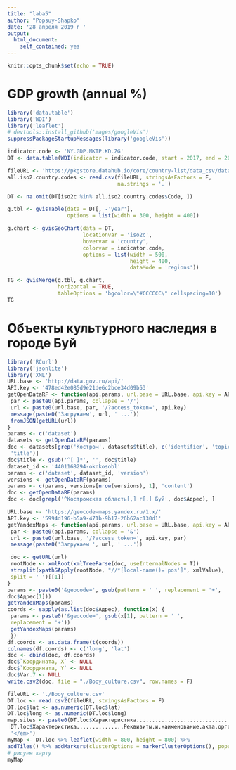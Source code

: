 ---
title: "laba5"
author: "Popsuy-Shapko"
date: '28 апреля 2019 г '
output:
  html_document:
    self_contained: yes
---

```{r setup, include=FALSE}
knitr::opts_chunk$set(echo = TRUE)
```

# GDP growth (annual %)

```{r, results='asis', warning=FALSE, message=FALSE}
library('data.table')
library('WDI')
library('leaflet')
# devtools::install_github('mages/googleVis')
suppressPackageStartupMessages(library('googleVis'))

indicator.code <- 'NY.GDP.MKTP.KD.ZG'
DT <- data.table(WDI(indicator = indicator.code, start = 2017, end = 2017))

fileURL <- 'https://pkgstore.datahub.io/core/country-list/data_csv/data/d7c9d7cfb42cb69f4422dec222dbbaa8/data_csv.csv'
all.iso2.country.codes <- read.csv(fileURL, stringsAsFactors = F, 
                                   na.strings = '.')

DT <- na.omit(DT[iso2c %in% all.iso2.country.codes$Code, ])

g.tbl <- gvisTable(data = DT[, -'year'],
                   options = list(width = 300, height = 400))

g.chart <- gvisGeoChart(data = DT, 
                        locationvar = 'iso2c', 
                        hovervar = 'country',
                        colorvar = indicator.code, 
                        options = list(width = 500, 
                                       height = 400, 
                                       dataMode = 'regions'))

TG <- gvisMerge(g.tbl, g.chart,
                horizontal = TRUE,
                tableOptions = 'bgcolor=\"#CCCCCC\" cellspacing=10')
TG
```

# Объекты культурного наследия в городе Буй

```{r, results='asis', warning=FALSE, message=FALSE}
library('RCurl')
library('jsonlite')
library('XML')
URL.base <- 'http://data.gov.ru/api/'
API.key <- '478ed42e085d9e21de6c2bce34d09b53'
getOpenDataRF <- function(api.params, url.base = URL.base, api.key = API.key) {
 par <- paste0(api.params, collapse = '/')
 url <- paste0(url.base, par, '/?access_token=', api.key)
 message(paste0('Загружаем', url, ' ...'))
 fromJSON(getURL(url))
}
params <- c('dataset')
datasets <- getOpenDataRF(params)
doc <- datasets[grep('Костром', datasets$title), c('identifier', 'topic',
 'title')]
doc$title <- gsub('^[ ]*', '', doc$title)
dataset_id <- '4401168294-oknkosobl'
params <- c('dataset', dataset_id, 'version')
versions <- getOpenDataRF(params)
params <- c(params, versions[nrow(versions), 1], 'content')
doc <- getOpenDataRF(params)
doc <- doc[grepl('^Костромская область[,] г[.] Буй', doc$Адрес), ]

URL.base <- 'https://geocode-maps.yandex.ru/1.x/'
API.key <- '5994d196-b5a9-471b-9b17-26b62ac130d1'
getYandexMaps <- function(api.params, url.base = URL.base, api.key = API.key) {
 par <- paste0(api.params, collapse = '&')
 url <- paste0(url.base, '/?access_token=', api.key, par)
 message(paste0('Загружаем ', url, ' ...'))

 doc <- getURL(url)
 rootNode <- xmlRoot(xmlTreeParse(doc, useInternalNodes = T))
 strsplit(xpathSApply(rootNode, "//*[local-name()='pos']", xmlValue),
 split = ' ')[[1]]
}
params <- paste0('&geocode=', gsub(pattern = ' ', replacement = '+',
doc$Адрес[1]))
getYandexMaps(params)
coords <- sapply(as.list(doc$Адрес), function(x) {
 params <- paste0('&geocode=', gsub(x[1], pattern = ' ',
 replacement = '+'))
 getYandexMaps(params)
 })
df.coords <- as.data.frame(t(coords))
colnames(df.coords) <- c('long', 'lat')
doc <- cbind(doc, df.coords)
doc$`Координата, Х` <- NULL
doc$`Координата, Y` <- NULL
doc$Var.7 <- NULL
write.csv2(doc, file = "./Booy_culture.csv", row.names = F)

fileURL <- './Booy_culture.csv'
DT.loc <- read.csv2(fileURL, stringsAsFactors = F)
DT.loc$lat <- as.numeric(DT.loc$lat)
DT.loc$long <- as.numeric(DT.loc$long)
map.sites <- paste0(DT.loc$Характеристика.........................................Наименование.ОКН.с.указанием.объектов..входящих.в.его.состав..в.соответствии.с.актом.органа.государственной.власти.о.его.постановке.на.государственную.охрану., '</br>',
 DT.loc$Характеристика...............Реквизиты.и.наименование.акта.органа.государственной.власти.о.постановкена.государственную.охрану.ОКН.., '</br>',
 '</em>')
myMap <- DT.loc %>% leaflet(width = 800, height = 800) %>%
addTiles() %>% addMarkers(clusterOptions = markerClusterOptions(), popup = map.sites)
# рисуем карту
myMap

```